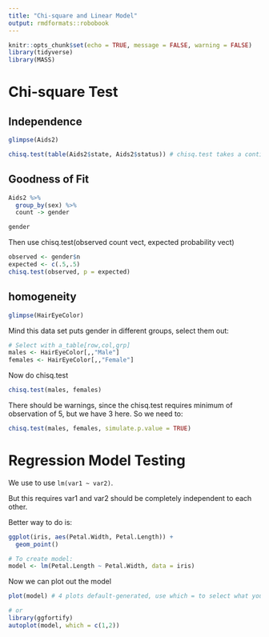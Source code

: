 ```yaml
---
title: "Chi-square and Linear Model"
output: rmdformats::robobook
---
```


```r
knitr::opts_chunk$set(echo = TRUE, message = FALSE, warning = FALSE)
library(tidyverse)
library(MASS)
```

# Chi-square Test

## Independence

```r
glimpse(Aids2)

chisq.test(table(Aids2$state, Aids2$status)) # chisq.test takes a contingency table of x and y.
```

## Goodness of Fit

```r
Aids2 %>% 
  group_by(sex) %>% 
  count -> gender

gender
```

Then use chisq.test(observed count vect, expected probability vect)

```r
observed <- gender$n
expected <- c(.5,.5)
chisq.test(observed, p = expected)
```

## homogeneity

```r
glimpse(HairEyeColor)
```

Mind this data set puts gender in different groups, select them out:

```r
# Select with a_table[row,col,grp]
males <- HairEyeColor[,,"Male"]
females <- HairEyeColor[,,"Female"]
```

Now do chisq.test

```r
chisq.test(males, females)
```

There should be warnings, since the chisq.test requires minimum of observation of 5, but we have 3 here. So we need to:

```r
chisq.test(males, females, simulate.p.value = TRUE)
```

# Regression Model Testing

We use to use `lm(var1 ~ var2)`.

But this requires var1 and var2 should be completely independent to each other.

Better way to do is:

```r
ggplot(iris, aes(Petal.Width, Petal.Length)) +
  geom_point()

# To create model:
model <- lm(Petal.Length ~ Petal.Width, data = iris)
```

Now we can plot out the model

```r
plot(model) # 4 plots default-generated, use which = to select what you want

# or
library(ggfortify)
autoplot(model, which = c(1,2))
```



